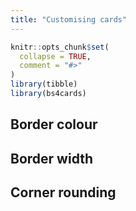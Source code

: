 ```yaml
---
title: "Customising cards"
---
```


```r
knitr::opts_chunk$set(
  collapse = TRUE,
  comment = "#>"
)
library(tibble)
library(bs4cards)
```

## Border colour

## Border width

## Corner rounding

